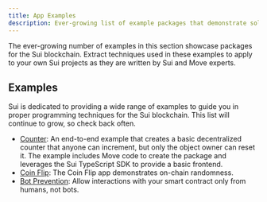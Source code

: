 ```yaml
---
title: App Examples
description: Ever-growing list of example packages that demonstrate solutions built on the Sui blockchain, written by Sui and Move experts. Use these examples to learn Sui and Move, and to extract techniques you can apply to your own Sui projects.
---
```


The ever-growing number of examples in this section showcase packages for the Sui blockchain. Extract techniques used in these examples to apply to your own Sui projects as they are written by Sui and Move experts. 

## Examples

Sui is dedicated to providing a wide range of examples to guide you in proper programming techniques for the Sui blockchain. This list will continue to grow, so check back often.

- [Counter](./app-examples/e2e-counter.mdx): An end-to-end example that creates a basic decentralized counter that anyone can increment, but only the object owner can reset it. The example includes Move code to create the package and leverages the Sui TypeScript SDK to provide a basic frontend.
- [Coin Flip](guides/developer/app-examples/coin-flip.mdx): The Coin Flip app demonstrates on-chain randomness.
- [Bot Prevention](guides/developer/app-examples/recaptcha.mdx): Allow interactions with your smart contract only from humans, not bots.
